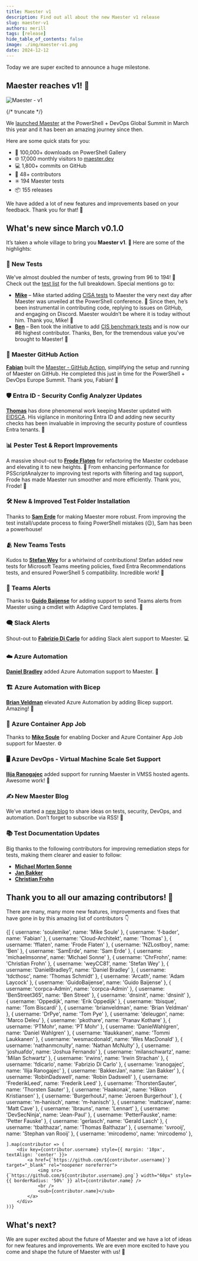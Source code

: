 ```yaml
---
title: Maester v1
description: Find out all about the new Maester v1 release
slug: maester-v1
authors: merill
tags: [release]
hide_table_of_contents: false
image: ./img/maester-v1.png
date: 2024-12-12
---
```


Today we are super excited to announce a huge milestone.

## Maester reaches v1! 🎉

![Maester - v1](./img/maester-v1.png)


{/* truncate */}

We [launched Maester](https://www.youtube.com/watch?v=xfs02tjSU24) at the PowerShell + DevOps Global Summit in March this year and it has been an amazing journey since then.

Here are some quick stats for you:
* 🚀 100,000+ downloads on PowerShell Gallery
* 🌐 17,000 monthly visitors to [maester.dev](https://maester.dev)
* 💻 1,800+ commits on GitHub
* 🤝 48+ contributors
* ✳️ 194 Maester tests
* 📦 155 releases

We have added a lot of new features and improvements based on your feedback. Thank you for that! 🙏

## What's new since March v0.1.0

It’s taken a whole village to bring you **Maester v1**. 🌟 Here are some of the highlights:

### 🧪 **New Tests**
We've almost doubled the number of tests, growing from 96 to 194! 🎉 Check out the [test list](https://github.com/maester365/maester/blob/main/docs/tests.md) for the full breakdown. Special mentions go to:
- [**Mike**](https://github.com/soulemike) – Mike started adding [CISA tests](/docs/tests/cisa/entra) to Maester the very next day after Maester was unveiled at the PowerShell conference. 🚀 Since then, he’s been instrumental in contributing code, replying to issues on GitHub, and engaging on Discord. Maester wouldn’t be where it is today without him. Thank you, Mike! 🙌
- [**Ben**](https://github.com/NZLostboy) – Ben took the initiative to add [CIS benchmark tests](/docs/tests/cis/) and is now our #6 highest contributor. Thanks, Ben, for the tremendous value you've brought to Maester! 💪

### 🤖 **Maester GitHub Action**
[**Fabian**](https://github.com/f-bader) built the [Maester - GitHub Action](https://github.com/marketplace/actions/maester-action), simplifying the setup and running of Maester on GitHub. He completed this just in time for the PowerShell + DevOps Europe Summit. Thank you, Fabian! 👏

### 🛡️ **Entra ID - Security Config Analyzer Updates**
[**Thomas**](https://github.com/Cloud-Architekt) has done phenomenal work keeping Maester updated with [EIDSCA](/docs/tests/eidsca/). His vigilance in monitoring Entra ID and adding new security checks has been invaluable in improving the security posture of countless Entra tenants. 🙏

### 📊 **Pester Test & Report Improvements**
A massive shout-out to [**Frode Flaten**](https://github.com/fflaten) for refactoring the Maester codebase and elevating it to new heights. 🚀 From enhancing performance for PSScriptAnalyzer to improving test reports with filtering and tag support, Frode has made Maester run smoother and more efficiently. Thank you, Frode! 🌟

### 🛠️ **New & Improved Test Folder Installation**
Thanks to [**Sam Erde**](https://github.com/SamErde) for making Maester more robust. From improving the test install/update process to fixing PowerShell mistakes (😉), Sam has been a powerhouse!

### 🫂 **New Teams Tests**
Kudos to [**Stefan Wey**](https://github.com/weyCC81) for a whirlwind of contributions! Stefan added new tests for Microsoft Teams meeting policies, fixed Entra Recommendations tests, and ensured PowerShell 5 compatibility. Incredible work! 👏

### 💬 **Teams Alerts**
Thanks to [**Guido Baijense**](https://github.com/GuidoBaijense) for adding support to send Teams alerts from Maester using a cmdlet with Adaptive Card templates. 💬

### 🗨️ **Slack Alerts**
Shout-out to [**Fabrizio Di Carlo**](https://github.com/fdicarlo) for adding Slack alert support to Maester. 💻

### ☁️ **Azure Automation**
[**Daniel Bradley**](https://github.com/DanielBradley1) added Azure Automation support to Maester. 🚀

### 🏗️ **Azure Automation with Bicep**
[**Brian Veldman**](https://github.com/brianveldman) elevated Azure Automation by adding Bicep support. Amazing! 🙌

### 🐳 **Azure Container App Job**
Thanks to [**Mike Soule**](https://github.com/soulemike) for enabling Docker and Azure Container App Job support for Maester. ⚙️

### 🖥️ **Azure DevOps - Virtual Machine Scale Set Support**
[**Ilija Ranogajec**](https://github.com/iranogajec) added support for running Maester in VMSS hosted agents. Awesome work! 🚀

### ✍️ **New Maester Blog**
We’ve started a [new blog](https://maester365.github.io/) to share ideas on tests, security, DevOps, and automation. Don’t forget to subscribe via RSS! 📰

### 📚 **Test Documentation Updates**
Big thanks to the following contributors for improving remediation steps for tests, making them clearer and easier to follow:
- [**Michael Morten Sonne**](https://github.com/michaelmsonne)
- [**Jan Bakker**](https://github.com/BakkerJan)
- [**Christian Frohn**](https://github.com/ChrFrohn)


## Thank you to all our amazing contributors! 🙏
There are many, many more new features, improvements and fixes that have gone in by this amazing list of contributors 👇


<div style={{ display: 'flex', flexWrap: 'wrap', justifyContent: 'center' }}>
    {[
        { username: 'soulemike', name: 'Mike Soule' },
        { username: 'f-bader', name: 'Fabian' },
        { username: 'Cloud-Architekt', name: 'Thomas' },
        { username: 'fflaten', name: 'Frode Flaten' },
        { username: 'NZLostboy', name: 'Ben' },
        { username: 'SamErde', name: 'Sam Erde' },
        { username: 'michaelmsonne', name: 'Michael Sonne' },
        { username: 'ChrFrohn', name: 'Christian Frohn' },
        { username: 'weyCC81', name: 'Stefan Wey' },
        { username: 'DanielBradley1', name: 'Daniel Bradley' },
        { username: 'tdcthosc', name: 'Thomas Schmidt' },
        { username: 'Arcath', name: 'Adam Laycock' },
        { username: 'GuidoBaijense', name: 'Guido Baijense' },
        { username: 'corpca-Admin', name: 'corpca-Admin' },
        { username: 'BenStreet365', name: 'Ben Street' },
        { username: 'dnsinit', name: 'dnsinit' },
        { username: 'Oppedijk', name: 'Erik Oppedijk' },
        { username: 'tbisque', name: 'Tom Biscardi' },
        { username: 'brianveldman', name: 'Brian Veldman' },
        { username: 'DrPye', name: 'Tom Pye' },
        { username: 'deleugpn', name: 'Marco Deleu' },
        { username: 'pkothare', name: 'Pranav Kothare' },
        { username: 'PTMohr', name: 'PT Mohr' },
        { username: 'DanielWahlgren', name: 'Daniel Wahlgren' },
        { username: 'tlaukkanen', name: 'Tommi Laukkanen' },
        { username: 'wesmacdonald', name: 'Wes MacDonald' },
        { username: 'nathanmcnulty', name: 'Nathan McNulty' },
        { username: 'joshuafdo', name: 'Joshua Fernando' },
        { username: 'milanschwartz', name: 'Milan Schwartz' },
        { username: 'irwins', name: 'Irwin Strachan' },
        { username: 'fdicarlo', name: 'Fabrizio Di Carlo' },
        { username: 'iranogajec', name: 'Ilija Ranogajec' },
        { username: 'BakkerJan', name: 'Jan Bakker' },
        { username: 'RobinDadswell', name: 'Robin Dadswell' },
        { username: 'FrederikLeed', name: 'Frederik Leed' },
        { username: 'ThorstenSauter', name: 'Thorsten Sauter' },
        { username: 'Haakonak', name: 'Håkon Kristiansen' },
        { username: 'BurgerhoutJ', name: 'Jeroen Burgerhout' },
        { username: 'm-hanisch', name: 'm-hanisch' },
        { username: 'mattcave', name: 'Matt Cave' },
        { username: 'lbrauns', name: 'Lennart' },
        { username: 'DevSecNinja', name: 'Jean-Paul' },
        { username: 'PetterFauske', name: 'Petter Fauske' },
        { username: 'gerlasch', name: 'Gerald Lasch' },
        { username: 'tbalthazar', name: 'Thomas Balthazar' },
        { username: 'svrooij', name: 'Stephan van Rooij' },
        { username: 'mircodemo', name: 'mircodemo' },



    ].map(contributor => (
        <div key={contributor.username} style={{ margin: '10px', textAlign: 'center' }}>
            <a href={`https://github.com/${contributor.username}`} target="_blank" rel="noopener noreferrer">
                <img src={`https://github.com/${contributor.username}.png`} width="60px" style={{ borderRadius: '50%' }} alt={contributor.name} />
                <br />
                <sub>{contributor.name}</sub>
            </a>
        </div>
    ))}
</div>


## What's next?

We are super excited about the future of Maester and we have a lot of ideas for new features and improvements. We are even more excited to have you come and shape the future of Maester with us! 🙌
